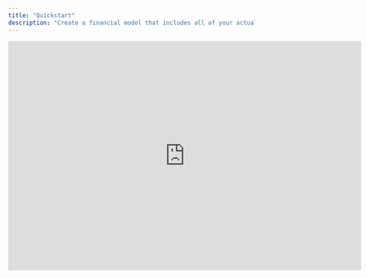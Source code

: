 ```yaml
---
title: "Quickstart"
description: "Create a financial model that includes all of your actuals in 10 minutes."
---
```


<iframe width="720" height="467" src="https://www.loom.com/embed/8944d258f2f64d6288b9abb327d524dd?sid=88987359-cafd-49fe-9d3b-e0b2ff2703ef" frameborder="0" webkitallowfullscreen mozallowfullscreen allowfullscreen />

<Steps>
  <Step title="Connect your accounting system">
    Before you start modeling, we recommend [connecting](https://docs.francis.app/integrations/accounting/overview) your accounting system(s). Once you've connected these systems, Francis will sync *all* booked journal entries since inception, giving you full access to all your data.

    Your general ledger accounts will then be available directly in Francis, enabling you to include actuals from your connected systems.

    <Tip>
      Most accounting systems require admin rights to connect with third-party applications like Francis. Ensure you have the necessary permissions to continue.
    </Tip>
  </Step>

  <Step title="Create your model">
    We recommend to start with a Francis template, as it captures all of our best practices. This approach will allow you to quickly get started and showcase some of the platform's capabilities. It will also enable you to move more quickly to the next step: mapping your general ledger accounts.
  </Step>

  <Step title="Map your general ledger">
    With your accounting system connected, your general ledger accounts will be available through the [mappings](/documentation/modeling/mappings) feature. This allows you to define custom mappings between your connected systems and your financial model in Francis. Simply drag and drop accounts from your general ledger onto rows in your model.

    <Tip>
      General ledger accounts can be grouped together, allowing you to create more meaningful line items throughout your model, making forecasting more intuitive.
    </Tip>
  </Step>

  <Step title="Start planning">
    With your accounting system connected and actuals at your disposal, you can begin planning the future of your business. Francis works like a spreadsheet, so consider reviewing your existing financial models in Excel or Sheets and replicating the underlying logic. Use purpose-built [functions](/documentation/modeling/functions) to make forecasting faster and more intuitive.
  </Step>
</Steps>